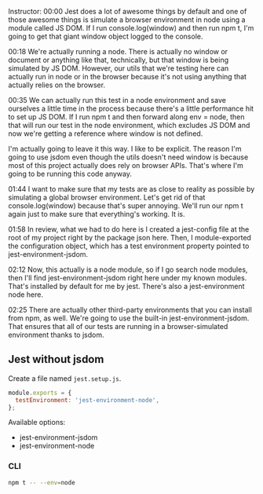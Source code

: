 Instructor: 00:00 Jest does a lot of awesome things by default and one of those awesome things is simulate a browser
environment in node using a module called JS DOM. If I run console.log(window) and then run npm t, I'm going to get that
giant window object logged to the console.

00:18 We're actually running a node. There is actually no window or document or anything like that, technically, but
that window is being simulated by JS DOM. However, our utils that we're testing here can actually run in node or in the
browser because it's not using anything that actually relies on the browser.

00:35 We can actually run this test in a node environment and save ourselves a little time in the process because
there's a little performance hit to set up JS DOM. If I run npm t and then forward along env = node, then that will run
our test in the node environment, which excludes JS DOM and now we're getting a reference where window is not defined.

I'm actually going to leave it this way. I like to be explicit. The reason I'm going to use jsdom even though the utils
doesn't need window is because most of this project actually does rely on browser APIs. That's where I'm going to be
running this code anyway.

01:44 I want to make sure that my tests are as close to reality as possible by simulating a global browser environment.
Let's get rid of that console.log(window) because that's super annoying. We'll run our npm t again just to make sure
that everything's working. It is.

01:58 In review, what we had to do here is I created a jest-config file at the root of my project right by the package
json here. Then, I module-exported the configuration object, which has a test environment property pointed to
jest-environment-jsdom.

02:12 Now, this actually is a node module, so if I go search node modules, then I'll find jest-environment-jsdom right
here under my known modules. That's installed by default for me by jest. There's also a jest-environment node here.

02:25 There are actually other third-party environments that you can install from npm, as well. We're going to use the
built-in jest-environment-jsdom. That ensures that all of our tests are running in a browser-simulated environment
thanks to jsdom.

## Jest without jsdom

Create a file named `jest.setup.js`.

```js
module.exports = {
  testEnvironment: 'jest-environment-node',
};
```

Available options:

- jest-environment-jsdom
- jest-environment-node

### CLI

```sh
npm t -- --env=node
```
